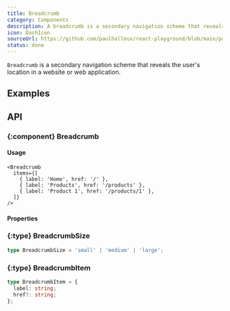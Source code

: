```yaml
---
title: Breadcrumb
category: Components
description: A breadcrumb is a secondary navigation scheme that reveals the user's location in a website or web application.
icon: DashIcon
sourceUrl: https://github.com/paulhalleux/react-playground/blob/main/packages/playground/src/components/Breadcrumb/Breadcrumb.tsx
status: done
---
```


`Breadcrumb` is a secondary navigation scheme that reveals the user's location in a website or web application.

## Examples

<Example name="Breadcrumb" />

## API

### \{:component} Breadcrumb

#### Usage

```tsx
<Breadcrumb
  items={[
    { label: 'Home', href: '/' },
    { label: 'Products', href: '/products' },
    { label: 'Product 1', href: '/products/1' },
  ]}
/>
```

#### Properties

<Properties component="Breadcrumb" />

### \{:type} BreadcrumbSize

```ts
type BreadcrumbSize = 'small' | 'medium' | 'large';
```

### \{:type} BreadcrumbItem

```ts
type BreadcrumbItem = {
  label: string;
  href?: string;
};
```